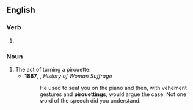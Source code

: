 ==English==

===Verb===
{{head|en|verb form}}

# {{present participle of|en|pirouette|nocat=1}}

===Noun===
{{en-noun}}

# The act of turning a pirouette.
#* '''1887''', {{w|Elizabeth Cady Stanton}}, ''History of Woman Suffrage''
#*: He used to seat you on the piano and then, with vehement gestures and '''pirouettings''', would argue the case. Not one word of the speech did you understand.